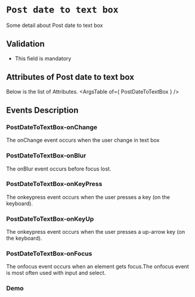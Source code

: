 <!-- Custom-MDX-Documentation.mdx -->

# `Post date to text box`

 
Some detail about Post date to text box

## Validation 
- This field is mandatory

## Attributes of Post date to text box
Below is the list of Attributes.
<ArgsTable of={ PostDateToTextBox } /> 

## Events Description

### PostDateToTextBox-onChange

The onChange event occurs when the user change in text box

### PostDateToTextBox-onBlur

The onBlur event occurs before focus lost.

### PostDateToTextBox-onKeyPress

The onkeypress event occurs when the user presses a key (on the keyboard).

### PostDateToTextBox-onKeyUp

The onkeypress event occurs when the user presses a up-arrow key (on the keyboard).

### PostDateToTextBox-onFocus

The onfocus event occurs when an element gets focus.The onfocus event is most often used with input and select.
### Demo

<Canvas>
<Story id="postdatetotextbox--primary" />
</Canvas>

 